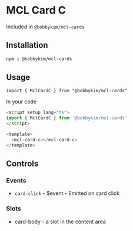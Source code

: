
<Meta of={Stories} />

# MCL Card C

Included in `@bobbykim/mcl-cards`

## Installation

```sh
npm i @bobbykim/mcl-cards
```

## Usage

`import { MclCardC } from "@bobbykim/mcl-cards"`

In your code

```js
<script setup lang="ts">
import { MclCardC } from '@bobbykim/mcl-cards'
</script>

<template>
  <mcl-card-c></mcl-card-c>
</template>
```

<Canvas of={Stories.MclCardCExample} />

## Controls

<Controls of={Stories.MclCardCExample} />

### Events

- `card-click` - \$event - Emitted on card click

### Slots

- card-body - a slot in the content area
